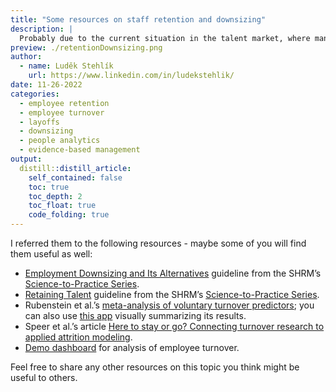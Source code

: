 ```yaml
---
title: "Some resources on staff retention and downsizing"
description: |
  Probably due to the current situation in the talent market, where many companies are laying people off and at the same time are worried about losing their key employees, a few people have contacted me in recent weeks asking for some tips on evidence-based approaches to dealing with retention and downsizing.
preview: ./retentionDownsizing.png
author:
  - name: Luděk Stehlík
    url: https://www.linkedin.com/in/ludekstehlik/
date: 11-26-2022
categories:
  - employee retention
  - employee turnover
  - layoffs
  - downsizing
  - people analytics
  - evidence-based management
output:
  distill::distill_article:
    self_contained: false
    toc: true
    toc_depth: 2
    toc_float: true
    code_folding: true
---
```


I referred them to the following resources - maybe some of you will find them useful as well:

* [Employment Downsizing and Its Alternatives](https://www.shrm.org/hr-today/trends-and-forecasting/special-reports-and-expert-views/Documents/Employment-Downsizing.pdf) guideline from the SHRM's [Science-to-Practice Series](https://www.shrm.org/hr-today/trends-and-forecasting/special-reports-and-expert-views/pages/science-to-practice.aspx).
* [Retaining Talent](https://www.shrm.org/hr-today/trends-and-forecasting/special-reports-and-expert-views/Documents/Retaining-Talent.pdf) guideline from the SHRM's [Science-to-Practice Series](https://www.shrm.org/hr-today/trends-and-forecasting/special-reports-and-expert-views/pages/science-to-practice.aspx).
* Rubenstein et al.'s [meta-analysis of voluntary turnover predictors](https://onlinelibrary.wiley.com/doi/abs/10.1111/peps.12226); you can also use [this app](https://peopleanalyticsblog.shinyapps.io/voluntary_turnover_predictors/) visually summarizing its results.
* Speer et al.'s article [Here to stay or go? Connecting turnover research to applied attrition modeling](https://www.researchgate.net/publication/334150536_Here_to_stay_or_go_Connecting_turnover_research_to_applied_attrition_modeling).
* [Demo dashboard](https://aanalytics.shinyapps.io/Turnover_Analytics_Dashboard_Demo/) for analysis of employee turnover.

Feel free to share any other resources on this topic you think might be useful to others.


